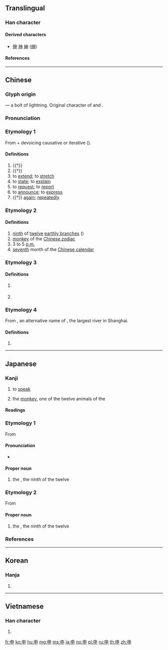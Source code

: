{{character info/new}}
{{also|田|甲|由|𢑚}}
==Translingual==

===Han character===
{{Han char|rn=102|rad=田|as=00|sn=5|four=50006|canj=LWL|ids=⿻曰丨}}

====Derived characters====
* [[伸]] [[神]] [[紳]] ([[绅]])

====References====
{{Han ref|kx=0758.040|dkj=21726|dj=1168.010|hdz=42526.010|uh=7533}}

----

==Chinese==
{{zh-forms|alt=𢑚,𦥔,伸-“to extend; to stretch; to state; to explain”}}

===Glyph origin===
{{Han etyl}}

{{liushu|p}} — a bolt of lightning. Original character of {{och-l|電|lightning}} and {{och-l|神|god; deity; spirit}}.

===Pronunciation===
{{zh-pron
|m=shēn
|c=san1
|h=pfs=sṳ̂n
|mn=sin/chhun
|mn_note=sin - literary; chhun - vernacular
|mc=y
|oc=y
|cat=v,adv,n,pn
}}

===Etymology 1===
From {{och-l|引|to pull; to draw}} + devoicing causative or iterative ({{zh-ref|Schuessler, 2007}}).

====Definitions====
{{zh-hanzi}}

# {{†}} {{zh-original|電|lightning}}
# {{†}} {{zh-original|神|lightning}}
# to [[extend]]; to [[stretch]]
# to [[state]]; to [[explain]]
# to [[request]]; to [[report]]
# to [[announce]]; to [[express]]
# {{†}} [[again]]; [[repeatedly]]

===Etymology 2===

====Definitions====
{{zh-hanzi}}

# [[ninth]] of [[twelve]] [[earthly branch]]es ({{zh-l|*十二支}})
# [[monkey]] of the [[Chinese zodiac]]
# 3 to 5 [[p.m.]]
# [[seventh]] month of the [[Chinese calendar]]

===Etymology 3===

====Definitions====
{{zh-hanzi}}

# {{zh-div|國}} {{w|Shen (state)|Shen}} {{gloss|vassal state during the {{w|Zhou dynasty}}}}
# {{surname|lang=zh}}

===Etymology 4===
From {{zh-l|春申江}}, an alternative name of {{zh-l|黃浦江}}, the largest river in Shanghai.

====Definitions====
{{zh-hanzi}}

# {{zh-altname|上海}}

----

==Japanese==

===Kanji===
{{ja-kanji|grade=3|rs=田00}}

# {{qualifier|humble}} to [[speak]]
# the [[monkey]], one of the twelve animals of the {{w|Chinese zodiac}}

====Readings====
{{ja-readings
|goon=[[しん]] (shin)
|kanon=[[しん]] (shin)
|kun=[[もうす]] ([[申す]], mōsu), [[もうし]] ([[申し]], mōshi), [[さる]] (saru) {{non-joyo-reading}}
}}

===Etymology 1===
{{ja-kanjitab|さる|yomi=k}}
{{wp|lang=ja}}
From {{m|ja|猿|tr=saru||[[monkey]]}}

====Pronunciation====
{{ja-pron|acc=1|y=k|さる|acc_ref=DJR,SMK5,NHK}}
* {{hmp|lang=ja|sort=さる|猿|去る|避る|然る}}

====Proper noun====
{{ja-pos|proper|さる}}

# the {{w|Monkey (zodiac)|Monkey}}, the ninth of the twelve {{w|Earthly Branches}}

===Etymology 2===
{{ja-kanjitab|しん|yomi=o}}
From {{der|ja|ltc|申|tr=syin|sort=しん}}

====Proper noun====
{{ja-pos|proper|しん}}

# the {{w|Monkey (zodiac)|Monkey}}, the ninth of the twelve {{w|Earthly Branches}}

===References===
<references/>

{{cln|ja|words with multiple readings}}
{{C|ja|Earthly Branches|sort=さる}}
----

==Korean==

===Hanja===
{{ko-hanja|hangeul=신|eumhun=|rv=shin|mr=shin|y=shin}}

# {{defn|lang=ko|sort=田00}}

----

==Vietnamese==

===Han character===
{{vi-hantu|[[thân]]|rs=田00}}

# {{defn|lang=vi|sort=田00}}

[[fr:申]]
[[ko:申]]
[[hu:申]]
[[mg:申]]
[[ms:申]]
[[ja:申]]
[[no:申]]
[[pl:申]]
[[ru:申]]
[[th:申]]
[[zh:申]]
